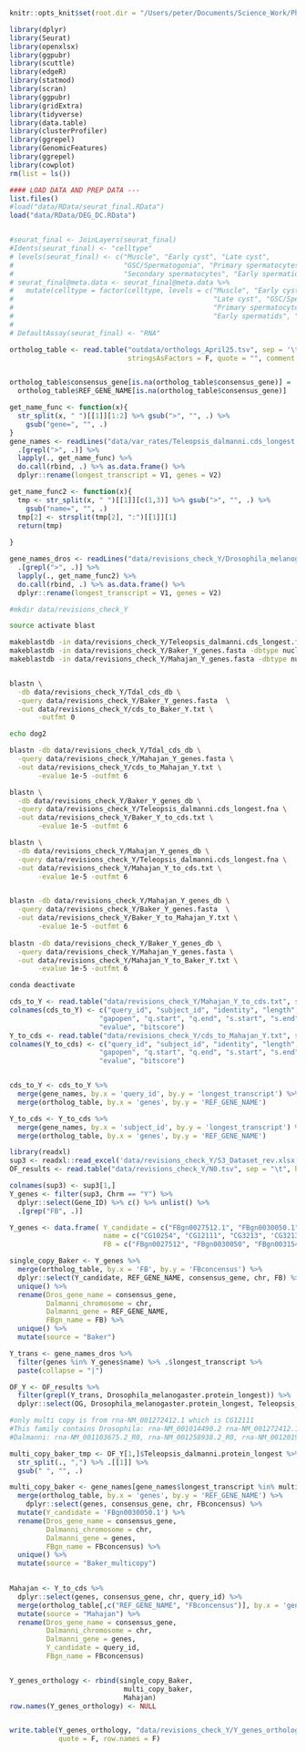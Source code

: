 ```r
knitr::opts_knit$set(root.dir = "/Users/peter/Documents/Science_Work/PhD/Projects/2022/Meiotic_drive_2022/scStalkie_Drive/R_analyses")
```

```r

library(dplyr)
library(Seurat)
library(openxlsx)
library(ggpubr)
library(scuttle)
library(edgeR)
library(statmod)
library(scran)
library(ggpubr)
library(gridExtra)
library(tidyverse)
library(data.table)
library(clusterProfiler)
library(ggrepel)
library(GenomicFeatures)
library(ggrepel)
library(cowplot)
rm(list = ls())

#### LOAD DATA AND PREP DATA ---
list.files()
#load("data/RData/seurat_final.RData")
load("data/RData/DEG_DC.RData")


#seurat_final <- JoinLayers(seurat_final)
#Idents(seurat_final) <- "celltype"
# levels(seurat_final) <- c("Muscle", "Early cyst", "Late cyst", 
#                           "GSC/Spermatogonia", "Primary spermatocytes", 
#                           "Secondary spermatocytes", "Early spermatids", "Late spermatids")
# seurat_final@meta.data <- seurat_final@meta.data %>%  
#   mutate(celltype = factor(celltype, levels = c("Muscle", "Early cyst", 
#                                                 "Late cyst", "GSC/Spermatogonia", 
#                                                 "Primary spermatocytes", "Secondary spermatocytes", 
#                                                 "Early spermatids", "Late spermatids")))
# 
# DefaultAssay(seurat_final) <- "RNA"

ortholog_table <- read.table("outdata/orthologs_April25.tsv", sep = '\t', header = T, 
                             stringsAsFactors = F, quote = "", comment.char = "")


ortholog_table$consensus_gene[is.na(ortholog_table$consensus_gene)] = 
  ortholog_table$REF_GENE_NAME[is.na(ortholog_table$consensus_gene)]

get_name_func <- function(x){
  str_split(x, " ")[[1]][1:2] %>% gsub(">", "", .) %>% 
    gsub("gene=", "", .)
}  
gene_names <- readLines("data/var_rates/Teleopsis_dalmanni.cds_longest.fna") %>% 
  .[grepl(">", .)] %>% 
  lapply(., get_name_func) %>% 
  do.call(rbind, .) %>% as.data.frame() %>% 
  dplyr::rename(longest_transcript = V1, genes = V2)

get_name_func2 <- function(x){
  tmp <- str_split(x, " ")[[1]][c(1,3)] %>% gsub(">", "", .) %>% 
    gsub("name=", "", .) 
  tmp[2] <- strsplit(tmp[2], ":")[[1]][1]
  return(tmp)
    
}  

gene_names_dros <- readLines("data/revisions_check_Y/Drosophila_melanogaster.cds_longest.fna") %>% 
  .[grepl(">", .)] %>% 
  lapply(., get_name_func2) %>% 
  do.call(rbind, .) %>% as.data.frame() %>% 
  dplyr::rename(longest_transcript = V1, genes = V2)

```




```bash
#mkdir data/revisions_check_Y

source activate blast

makeblastdb -in data/revisions_check_Y/Teleopsis_dalmanni.cds_longest.fna -dbtype nucl -out data/revisions_check_Y/Tdal_cds_db
makeblastdb -in data/revisions_check_Y/Baker_Y_genes.fasta -dbtype nucl -out data/revisions_check_Y/Baker_Y_genes_db 
makeblastdb -in data/revisions_check_Y/Mahajan_Y_genes.fasta -dbtype nucl -out data/revisions_check_Y/Mahajan_Y_genes_db


blastn \
  -db data/revisions_check_Y/Tdal_cds_db \
  -query data/revisions_check_Y/Baker_Y_genes.fasta  \
  -out data/revisions_check_Y/cds_to_Baker_Y.txt \
       -outfmt 0

echo dog2

blastn -db data/revisions_check_Y/Tdal_cds_db \
  -query data/revisions_check_Y/Mahajan_Y_genes.fasta \
  -out data/revisions_check_Y/cds_to_Mahajan_Y.txt \
       -evalue 1e-5 -outfmt 6

blastn \
  -db data/revisions_check_Y/Baker_Y_genes_db \
  -query data/revisions_check_Y/Teleopsis_dalmanni.cds_longest.fna \
  -out data/revisions_check_Y/Baker_Y_to_cds.txt \
       -evalue 1e-5 -outfmt 6

blastn \
  -db data/revisions_check_Y/Mahajan_Y_genes_db \
  -query data/revisions_check_Y/Teleopsis_dalmanni.cds_longest.fna \
  -out data/revisions_check_Y/Mahajan_Y_to_cds.txt \
       -evalue 1e-5 -outfmt 6


blastn -db data/revisions_check_Y/Mahajan_Y_genes_db \
  -query data/revisions_check_Y/Baker_Y_genes.fasta  \
  -out data/revisions_check_Y/Baker_Y_to_Mahajan_Y.txt \
       -evalue 1e-5 -outfmt 6
       
blastn -db data/revisions_check_Y/Baker_Y_genes_db \
  -query data/revisions_check_Y/Mahajan_Y_genes.fasta \
  -out data/revisions_check_Y/Mahajan_Y_to_Baker_Y.txt \
       -evalue 1e-5 -outfmt 6

conda deactivate 

```


```r
cds_to_Y <- read.table("data/revisions_check_Y/Mahajan_Y_to_cds.txt", sep = "\t", header = F)
colnames(cds_to_Y) <- c("query_id", "subject_id", "identity", "length", "mismatch", 
                      "gapopen", "q.start", "q.end", "s.start", "s.end", 
                      "evalue", "bitscore")
Y_to_cds <- read.table("data/revisions_check_Y/cds_to_Mahajan_Y.txt", sep = "\t", header = F)
colnames(Y_to_cds) <- c("query_id", "subject_id", "identity", "length", "mismatch", 
                      "gapopen", "q.start", "q.end", "s.start", "s.end", 
                      "evalue", "bitscore")


cds_to_Y <- cds_to_Y %>% 
  merge(gene_names, by.x = 'query_id', by.y = 'longest_transcript') %>%
  merge(ortholog_table, by.x = 'genes', by.y = 'REF_GENE_NAME')

Y_to_cds <- Y_to_cds %>% 
  merge(gene_names, by.x = 'subject_id', by.y = 'longest_transcript') %>%
  merge(ortholog_table, by.x = 'genes', by.y = 'REF_GENE_NAME')


```

```r
library(readxl)
sup3 <- readxl::read_excel('data/revisions_check_Y/S3_Dataset_rev.xlsx', sheet = 1)
OF_results <- read.table("data/revisions_check_Y/N0.tsv", sep = "\t", header = T)

colnames(sup3) <- sup3[1,]
Y_genes <- filter(sup3, Chrm == "Y") %>% 
  dplyr::select(Gene_ID) %>% c() %>% unlist() %>% 
  .[grep("FB", .)]

Y_genes <- data.frame( Y_candidate = c("FBgn0027512.1", "FBgn0030050.1", "FBgn0031545.1", "FBgn0031545.2", "FBgn0036141.1", "FBgn0037483.2", "FBgn0039008.1"), 
                       name = c("CG10254", "CG12111", "CG3213", 'CG3213', 'wls', 'CG14609', 'CG6972'), 
                       FB = c("FBgn0027512", "FBgn0030050", "FBgn0031545", "FBgn0031545", "FBgn0036141", "FBgn0037483", "FBgn0039008"))

single_copy_Baker <- Y_genes %>% 
  merge(ortholog_table, by.x = 'FB', by.y = 'FBconcensus') %>% 
  dplyr::select(Y_candidate, REF_GENE_NAME, consensus_gene, chr, FB) %>% 
  unique() %>% 
  rename(Dros_gene_name = consensus_gene, 
         Dalmanni_chromosome = chr, 
         Dalmanni_gene = REF_GENE_NAME,
         FBgn_name = FB) %>% 
  unique() %>% 
  mutate(source = "Baker")

Y_trans <- gene_names_dros %>% 
  filter(genes %in% Y_genes$name) %>% .$longest_transcript %>% 
  paste(collapse = "|")

OF_Y <- OF_results %>% 
  filter(grepl(Y_trans, Drosophila_melanogaster.protein_longest)) %>% 
  dplyr::select(OG, Drosophila_melanogaster.protein_longest, Teleopsis_dalmanni.protein_longest)

#only multi copy is from rna-NM_001272412.1 which is CG12111
#This family contains Drosophila: rna-NM_001014490.2 rna-NM_001272412.1
#Dalmanni: rna-NM_001103675.2_R0, rna-NM_001258938.2_R0, rna-NM_001201916.1_R0

multi_copy_baker_tmp <- OF_Y[1,]$Teleopsis_dalmanni.protein_longest %>% 
  str_split(., ",") %>% .[[1]] %>% 
  gsub(" ", "", .)

multi_copy_baker <- gene_names[gene_names$longest_transcript %in% multi_copy_baker_tmp,] %>% 
  merge(ortholog_table, by.x = 'genes', by.y = 'REF_GENE_NAME') %>% 
    dplyr::select(genes, consensus_gene, chr, FBconcensus) %>% 
  mutate(Y_candidate = 'FBgn0030050.1') %>% 
  rename(Dros_gene_name = consensus_gene, 
         Dalmanni_chromosome = chr, 
         Dalmanni_gene = genes,
         FBgn_name = FBconcensus) %>% 
  unique() %>% 
  mutate(source = "Baker_multicopy")

 
Mahajan <- Y_to_cds %>% 
  dplyr::select(genes, consensus_gene, chr, query_id) %>% 
  merge(ortholog_table[,c("REF_GENE_NAME", "FBconcensus")], by.x = 'genes', by.y = 'REF_GENE_NAME') %>% 
  mutate(source = "Mahajan") %>% 
  rename(Dros_gene_name = consensus_gene, 
         Dalmanni_chromosome = chr, 
         Dalmanni_gene = genes,
         Y_candidate = query_id, 
         FBgn_name = FBconcensus)


Y_genes_orthology <- rbind(single_copy_Baker, 
                            multi_copy_baker, 
                            Mahajan)
row.names(Y_genes_orthology) <- NULL


write.table(Y_genes_orthology, "data/revisions_check_Y/Y_genes_orthology.txt", sep = "\t", 
            quote = F, row.names = F)


```




